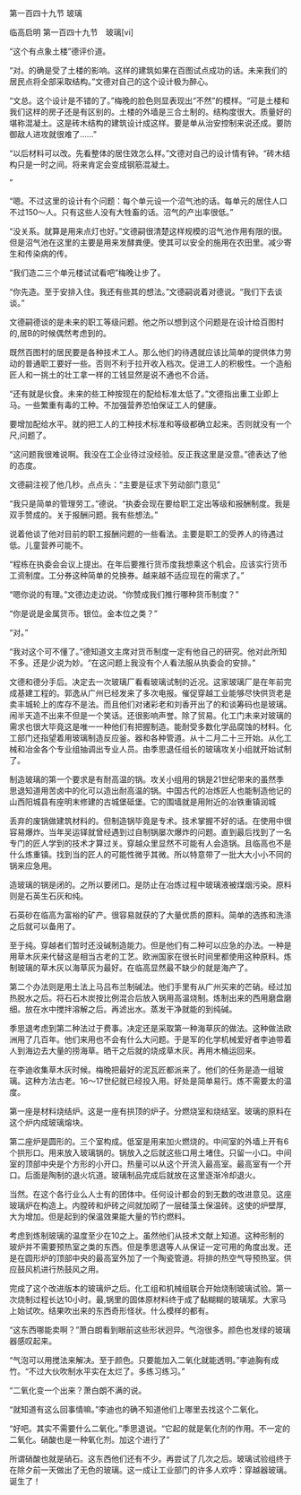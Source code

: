 

第一百四十九节 玻璃

临高启明 第一百四十九节　玻璃[vi]

“这个有点象土楼”德评价道。

“对。的确是受了土楼的影响。这样的建筑如果在百图试点成功的话。未来我们的居民点将全部采取结构。”文德对自己的这个设计极为醉心。

“文总。这个设计是不错的了。”梅晚的脸色则显表现出“不然”的模样。“可是土楼和我们这样的房子还是有区别的。土楼的外墙是三合土制的。结构度很大。质量好的堪称混凝土。这是砖木结构的建筑设计成这样。要是单从治安控制来说还成。要防御敌人进攻就很难了……”

“以后材料可以改。先看整体的居住效怎么样。”文德对自己的设计情有钟。“砖木结构只是一时之间。将来肯定会变成钢筋混凝土。

”

“嗯。不过这里的设计有个问题：每个单元设一个沼气池的话。每单元的居住人口不过150～人。只有这些人没有大牲畜的话。沼气的产出率很低。”

“没关系。就算是用来点灯也好。”文德嗣很清楚这样规模的沼气池作用有限的很。但是沼气池在这里的主要是用来发酵粪便。使其可以安全的施用在农田里。减少寄生和传染病的传。

“我们造二三个单元楼试试看吧”梅晚让步了。

“你先造。至于安排入住。我还有些其的想法。”文德嗣说着对德说。“我们下去谈谈。”

文德嗣德谈的是未来的职工等级问题。他之所以想到这个问题是在设计给百图村的,居B的时候偶然考虑到的。

既然百图村的居民要是各种技术工人。那么他们的待遇就应该比简单的提供体力劳动的普通职工要好一些。否则不利于拉开收入档次。促进工人的积极性。一个造船匠人和一挑土的壮工拿一样的工钱显然是说不通也不合适。

“还有就是伙食。未来的些工种按现在的配给标准太低了。”文德指出重工业即上马。一些繁重有毒的工种。不加强营养恐怕保证工人的健康。

要增加配给水平。就的把工人的工种技术标准和等级都确立起来。否则就没有一个尺,问题了。

“这问题我很难说啊。我没在工企业待过没经验。反正我这里是没意。”德表达了他的态度。

文德嗣注视了他几秒。点点头：“主要是征求下劳动部门意见”

“我只是简单的管理劳工。”德说。“执委会现在要给职工定出等级和报酬制度。我是双手赞成的。关于报酬问题。我有些想法。”

说着他谈了他对目前的职工报酬问题的一些看法。主要是职工的受养人的待遇过低。儿童营养可能不。

“程栋在执委会会议上提出。在年后要推行货币度我想乘这个机会。应该实行货币工资制度。工分券这种简单的兑换券。越来越不适应现在的需求了。”

“嗯你说的有理。”文德边走边说。“你赞成我们推行哪种货币制度？”

“你是说是金属货币。银位。金本位之类？”

“对。”

“我对这个可不懂了。”德知道文主席对货币制度一定有他自己的研究。他对此所知不多。还是少说为妙。“在这问题上我没有个人看法服从执委会的安排。”

文德和德分手后。决定去一次玻璃厂看看玻璃试制的近况。这家玻璃厂是在年前完成基建工程的。郭逸从广州已经发来了多次电报。催促穿越工业能够尽快供货老是卖丰城轮上的库存不是法。而且他们对诸彩老和刘香开出了的和谈筹码也是玻璃。闹半天造不出来不但是一个笑话。还很影响声誉。除了贸易。化工门未来对玻璃的需求也很大毕竟这是唯一一种他们有把握制造。能耐受多数化学品腐蚀的材料。化工部门还指望着用玻璃制造反应釜。器和各种管道。从十二月二十三开始。从化工械和冶金各个专业组抽调出专业人员。由季思退任组长的玻璃攻关小组就开始试制了。

制造玻璃的第一个要求是有耐高温的锅。攻关小组用的锅是21世纪带来的虽然季思退知道用苦卤中的化可以造出耐高温的锅。中国古代的冶炼匠人也能制造他记的山西阳城县有座明末修建的古城堡砥堡。它的围墙就是用附近的冶铁重镇润城

丢弃的废锅做建筑材料的。但制造锅毕竟是专术。技术掌握不好的话。在使用中很容易爆炸。当年吴运铎就曾经遇到过自制锅屡次爆炸的问题。直到最后找到了一名专门的匠人学到的技术才算过关。穿越众里显然不可能有人会造锅。且临高也不是什么炼重镇。找到当的匠人的可能性微乎其微。所以特意带了一批大大小小不同的锅来应急用。

造玻璃的锅是闭的。之所以要闭口。是防止在冶炼过程中玻璃液被煤烟污染。原料则是石英生石灰和纯。

石英砂在临高为富裕的矿产。很容易就获的了大量优质的原料。简单的选拣和洗涤之后就可以备用了。

至于纯。穿越者们暂时还没碱制造能力。但是他们有二种可以应急的办法。一种是用草木灰来代替这是相当古老的工艺。欧洲国家在很长时间里都使用这种原料。炼制玻璃的草木灰以海草灰为最好。在临高显然最不缺少的就是海产了。

第二个办法则是用土法上马吕布兰制碱法。他们手里有从广州买来的芒硝。经过加热脱水之后。将石石木炭按比例混合后放入锅用高温烧制。炼制出来的西用磨盘磨细。放在水中搅拌溶解之后。再滤出水。蒸发干净就能的到纯碱。

季思退考虑到第二种法过于费事。决定还是采取第一种海草灰的做法。这种做法欧洲用了几百年。他们来用也不会有什么大问题。于是军的化学机械爱好者李迪带着人到海边去大量的捞海草。晒干之后就的烧成草木灰。再用木桶运回来。

在李迪收集草木灰时候。梅晚把最好的泥瓦匠都派来了。他们的任务是造一组玻璃。这种方法古老。16～17世纪就已经投入用。好处是简单易行。炼不需要太的温度。

第一座是材料烧结炉。这是一座有拱顶的炉子。分燃烧室和烧结室。玻璃的原料在这个炉内成玻璃熔块。

第二座炉是圆形的。三个室构成。低室是用来加火燃烧的。中间室的外墙上开有6个拱形口。用来放入玻璃锅的。锅放入之后就这些口用土堵住。只留一小口。中间室的顶部中央是个方形的小开口。热量可以从这个开流入最高室。最高室有一个开口。后面是陶制的退火坑道。玻璃制品完成后就放在这里逐渐冷却退火。

当然。在这个各行业么人士有的团体中。任何设计都会的到无数的改进意见。这座玻璃炉在构造上。内膛砖和炉砖之间就加砌了一层硅藻土保温砖。这使的炉壁厚,大为增加。但是起到的保温效果能大量的节约燃料。

考虑到炼制玻璃的温度至少在10之上。虽然他们从技术文献上知道。这种形制的玻炉并不需要预热室之类的东西。但是季思退等人从保证一定可用的角度出发。还是在圆形炉的顶部中央的最高室外加了一个陶瓷管道。将排的热空气导预热室。供应鼓风机进行热鼓风之用。

完成了这个改进版本的玻璃炉之后。化工组和机械组联合开始烧制玻璃试验。第一次烧制过程长达10小时。最,锅里的固体原材料终于成了黏糊糊的玻璃浆。大家马上始试吹。结果吹出来的东西奇形怪状。什么模样的都有。

“这东西哪能卖啊？”萧白朗看到眼前这些形状迥异。气泡很多。颜色也发绿的玻璃器感叹起来。

“气泡可以用搅法来解决。至于颜色。只要能加入二氧化就能透明。”李迪胸有成竹。“不过大伙吹制水平实在太烂了。多练习练习。”

“二氧化变一个出来？萧白朗不满的说。

“就知道有这么回事情嘛。”李迪也的确不知道他们上哪里去找这个二氧化。

“好吧。其实不需要什么二氧化。”季思退说。“它起的就是氧化剂的作用。不一定的二氧化。硝酸也是一种氧化剂。加这个进行了”

所谓硝酸也就是硝石。这东西他们还有不少。再尝试了几次之后。玻璃试验组终于在除夕前一天做出了无色的玻璃。这一成让工业部门的许多人欢呼：穿越器玻璃。诞生了！

